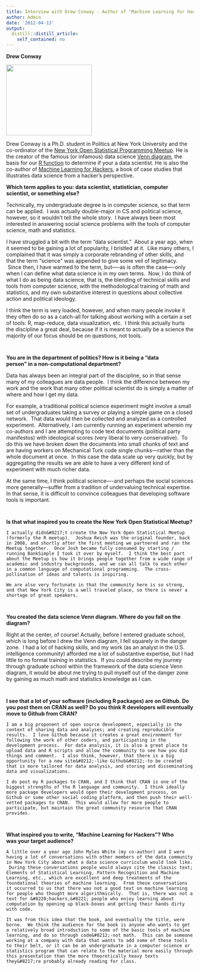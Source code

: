 ```yaml
---
title: Interview with Drew Conway - Author of "Machine Learning for Hackers"
author: Admin
date: '2012-04-13'
output:
  distill::distill_article:
    self_contained: no
---
```


**Drew Conway**

**<img height="190" src="http://biostat.jhsph.edu/~jleek/drew-iav-color.jpg" width="230" />**

Drew Conway is a Ph.D. student in Politics at New York University and the co-ordinator of the <a href="http://www.meetup.com/nyhackr/" target="_blank">New York Open Statistical Programming Meetup</a>. He is the creator of the famous (or infamous) data science <a href="http://www.drewconway.com/zia/?p=2378" target="_blank">Venn diagram</a>, the basis for our <a href="http://simplystatistics.tumblr.com/post/11271228367/datascientist" target="_blank">R function</a> to determine if your a data scientist. He is also the co-author of <a href="http://shop.oreilly.com/product/0636920018483.do" target="_blank">Machine Learning for Hackers</a>, a book of case studies that illustrates data science from a hacker&#8217;s perspective. 

<div class="im">
  <strong>Which term applies to you: data scientist, statistician, computer</strong><br /><strong>scientist, or something else?</strong> 
  
  <div>
  </div>
</div>

<div>
  Technically, my undergraduate degree is in computer science, so that term can be applied.  I was actually double-major in CS and political science, however, so it wouldn&#8217;t tell the whole story.  I have always been most interested in answering social science problems with the tools of computer science, math and statistics.
</div>

<div>
</div>

<div>
  I have struggled a bit with the term &#8220;data scientist.&#8221;  About a year ago, when it seemed to be gaining a lot of popularity, I bristled at it.  Like many others, I complained that it was simply a corporate rebranding of other skills, and that the term &#8220;science&#8221; was appended to give some veil of legitimacy.  Since then, I have warmed to the term, but&#8212;-as is often the case&#8212;-only when I can define what data science is in my own terms.  Now, I do think of what I do as being data science, that is, the blending of technical skills and tools from computer science, with the methodological training of math and statistics, and my own substantive interest in questions about collective action and political ideology.
</div>

<div>
</div>

<div>
  I think the term is very loaded, however, and when many people invoke it they often do so as a catch-all for talking about working with a certain a set of tools: R, map-reduce, data visualization, etc.  I think this actually hurts the discipline a great deal, because if it is meant to actually be a science the majority of our focus should be on questions, not tools.
</div>

<div class="im">
  <div>
     
  </div>
  
  <p>
    <strong>You are in the department of politics? How is it being a &#8220;data</strong><br /><strong>person&#8221; in a non-computational department?</strong>
  </p>
  
  <div>
  </div>
</div>

<div>
  Data has always been an integral part of the discipline, so in that sense many of my colleagues are data people.  I think the difference between my work and the work that many other political scientist do is simply a matter of where and how I get my data.  
</div>

<div>
</div>

<div>
  For example, a traditional political science experiment might involve a small set of undergraduates taking a survey or playing a simple game on a closed network.  That data would then be collected and analyzed as a controlled experiment.  Alternatively, I am currently running an experiment wherein my co-authors and I are attempting to code text documents (political party manifestos) with ideological scores (very liberal to very conservative).  To do this we have broken down the documents into small chunks of text and are having workers on Mechanical Turk code single chunks&#8212;rather than the whole document at once.  In this case the data scale up very quickly, but by aggregating the results we are able to have a very different kind of experiment with much richer data.
</div>

<div>
</div>

<div>
  At the same time, I think political science&#8212;-and perhaps the social sciences more generally&#8212;suffer from a tradition of undervaluing technical expertise. In that sense, it is difficult to convince colleagues that developing software tools is important. 
</div>

<div class="im">
  <div>
     
  </div>
  
  <p>
    <strong>Is that what inspired you to create the New York Open Statistical Meetup?</strong>
  </p>
  
  <div>
  </div>
</div>

<div>
  <div>
    I actually didn&#8217;t create the New York Open Statistical Meetup (formerly the R meetup).  Joshua Reich was the original founder, back in 2008, and shortly after the first meeting we partnered and ran the Meetup together.  Once Josh became fully consumed by starting / running BankSimple I took it over by myself.  I think the best part about the Meetup is how it brings people together from a wide range of academic and industry backgrounds, and we can all talk to each other in a common language of computational programming.  The cross-pollination of ideas and talents is inspiring.
  </div>
  
  <div>
  </div>
  
  <div>
    We are also very fortunate in that the community here is so strong, and that New York City is a well traveled place, so there is never a shortage of great speakers.
  </div>
</div>

<div class="im">
  <div>
     
  </div>
  
  <p>
    <strong>You created the data science Venn diagram. Where do you fall on the diagram?</strong>
  </p>
  
  <div>
  </div>
</div>

<div>
  Right at the center, of course! Actually, before I entered graduate school, which is long before I drew the Venn diagram, I fell squarely in the danger zone.  I had a lot of hacking skills, and my work (as an analyst in the U.S. intelligence community) afforded me a lot of substantive expertise, but I had little to no formal training in statistics.  If you could describe my journey through graduate school within the framework of the data science Venn diagram, it would be about me trying to pull myself out of the danger zone by gaining as much math and statistics knowledge as I can.  
</div>

<div class="im">
  <div>
     
  </div>
  
  <p>
    <strong>I see that a lot of your software (including R packages) are on Github. Do you post them on CRAN as well? Do you think R developers will eventually move to Github from CRAN?</strong>
  </p>
  
  <div>
  </div>
</div>

<div>
  <div>
    I am a big proponent of open source development, especially in the context of sharing data and analyses; and creating reproducible results.  I love Github because it creates a great environment for following the work of other coders, and participating in the development process.  For data analysis, it is also a great place to upload data and R scripts and allow the community to see how you did things and comment.  I also think, however, that there is a big opportunity for a new site&#8212;-like Github&#8212;-to be created that is more tailored for data analysis, and storing and disseminating data and visualizations.
  </div>
  
  <div>
  </div>
  
  <div>
    I do post my R packages to CRAN, and I think that CRAN is one of the biggest strengths of the R language and community.  I think ideally more package developers would open their development process, on Github or some other social coding platform, and then push their well-vetted packages to CRAN.  This would allow for more people to participate, but maintain the great community resource that CRAN provides. 
  </div>
</div>

<div class="im">
  <div>
     
  </div>
  
  <p>
    <strong>What inspired you to write, &#8220;Machine Learning for Hackers&#8221;? Who</strong><br /><strong>was your target audience?</strong>
  </p>
  
  <div>
  </div>
</div>

<div>
  <div>
    A little over a year ago John Myles White (my co-author) and I were having a lot of conversations with other members of the data community in New York City about what a data science curriculum would look like.  During these conversations people would always cite the classic text; Elements of Statistical Learning, Pattern Recognition and Machine Learning, etc., which are excellent and deep treatments of the foundational theories of machine learning.  From these conversations it occurred to us that there was not a good text on machine learning for people who thought more algorithmically.  That is, there was not a text for &#8220;hackers,&#8221; people who enjoy learning about computation by opening up black-boxes and getting their hands dirty with code.
  </div>
  
  <div>
  </div>
  
  <div>
    It was from this idea that the book, and eventually the title, were borne.  We think the audience for the book is anyone who wants to get a relatively broad introduction to some of the basic tools of machine learning, and do so through code&#8212;-not math.  This can be someone working at a company with data that wants to add some of these tools to their belt, or it can be an undergraduate in a computer science or statistics program that can relate to the material more easily through this presentation than the more theoretically heavy texts they&#8217;re probably already reading for class. 
  </div>
  
  <div>
  </div>
</div>
